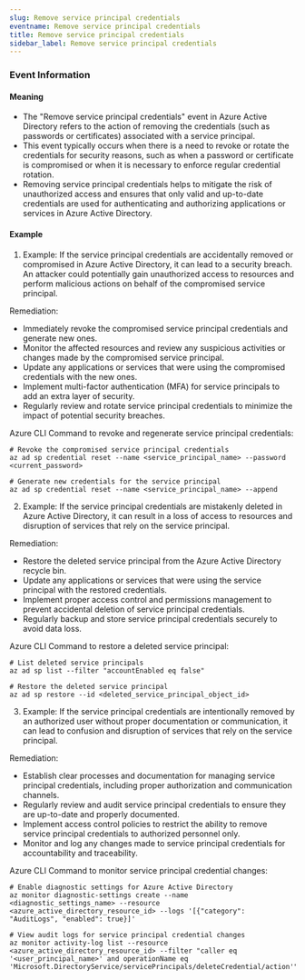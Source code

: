 ```yaml
--- 
slug: Remove service principal credentials
eventname: Remove service principal credentials
title: Remove service principal credentials
sidebar_label: Remove service principal credentials
---
```

                       

### Event Information

#### Meaning

- The "Remove service principal credentials" event in Azure Active Directory refers to the action of removing the credentials (such as passwords or certificates) associated with a service principal.
- This event typically occurs when there is a need to revoke or rotate the credentials for security reasons, such as when a password or certificate is compromised or when it is necessary to enforce regular credential rotation.
- Removing service principal credentials helps to mitigate the risk of unauthorized access and ensures that only valid and up-to-date credentials are used for authenticating and authorizing applications or services in Azure Active Directory.

#### Example

1. Example: If the service principal credentials are accidentally removed or compromised in Azure Active Directory, it can lead to a security breach. An attacker could potentially gain unauthorized access to resources and perform malicious actions on behalf of the compromised service principal.

Remediation:
- Immediately revoke the compromised service principal credentials and generate new ones.
- Monitor the affected resources and review any suspicious activities or changes made by the compromised service principal.
- Update any applications or services that were using the compromised credentials with the new ones.
- Implement multi-factor authentication (MFA) for service principals to add an extra layer of security.
- Regularly review and rotate service principal credentials to minimize the impact of potential security breaches.

Azure CLI Command to revoke and regenerate service principal credentials:
```
# Revoke the compromised service principal credentials
az ad sp credential reset --name <service_principal_name> --password <current_password>

# Generate new credentials for the service principal
az ad sp credential reset --name <service_principal_name> --append
```

2. Example: If the service principal credentials are mistakenly deleted in Azure Active Directory, it can result in a loss of access to resources and disruption of services that rely on the service principal.

Remediation:
- Restore the deleted service principal from the Azure Active Directory recycle bin.
- Update any applications or services that were using the service principal with the restored credentials.
- Implement proper access control and permissions management to prevent accidental deletion of service principal credentials.
- Regularly backup and store service principal credentials securely to avoid data loss.

Azure CLI Command to restore a deleted service principal:
```
# List deleted service principals
az ad sp list --filter "accountEnabled eq false"

# Restore the deleted service principal
az ad sp restore --id <deleted_service_principal_object_id>
```

3. Example: If the service principal credentials are intentionally removed by an authorized user without proper documentation or communication, it can lead to confusion and disruption of services that rely on the service principal.

Remediation:
- Establish clear processes and documentation for managing service principal credentials, including proper authorization and communication channels.
- Regularly review and audit service principal credentials to ensure they are up-to-date and properly documented.
- Implement access control policies to restrict the ability to remove service principal credentials to authorized personnel only.
- Monitor and log any changes made to service principal credentials for accountability and traceability.

Azure CLI Command to monitor service principal credential changes:
```
# Enable diagnostic settings for Azure Active Directory
az monitor diagnostic-settings create --name <diagnostic_settings_name> --resource <azure_active_directory_resource_id> --logs '[{"category": "AuditLogs", "enabled": true}]'

# View audit logs for service principal credential changes
az monitor activity-log list --resource <azure_active_directory_resource_id> --filter "caller eq '<user_principal_name>' and operationName eq 'Microsoft.DirectoryService/servicePrincipals/deleteCredential/action'"
```

 